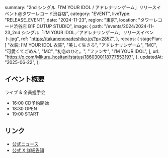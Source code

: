   summary:
    "2nd シングル「I’M YOUR IDOL / アドレナリンゲーム」リリースイベント@タワーレコード渋谷店",
  category: "EVENT",
  liveType: "RELEASE_EVENT",
  date: "2024-11-23",
  region: "東京",
  location: "タワーレコード渋谷店 B1F CUTUP STUDIO",
  image: {
    path: "/events/2024/2024-11-23_2nd シングル「I’M YOUR IDOL／アドレナリンゲーム」リリースイベント.jpg",
    ref: "https://takanenonadeshiko.jp/?p=2857",
  },
  recaps: {
    stagePlan: [
      "衣装: I’M YOUR IDOL 衣装",
      "美しく生きろ",
      "アドレナリンゲーム",
      "MC",
      "可愛くてごめん",
      "MC",
      "初恋のひと。",
      "ファンサ",
      "I’M YOUR IDOL",
    ],
    url: "https://x.com/Mikuru_hositani/status/1860300118777553197",
  },
  updatedAt: "2025-06-22",
};

## イベント概要

ライブ & 全員握手会

- 16:00 CD予約開始
- 18:30 OPEN
- 19:00 START

## リンク

- [公式ニュース](https://takanenonadeshiko.jp/?p=2857)
- [公式 X 詳細告知](https://x.com/takanenofficial/status/1857349224863813931)
